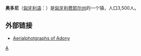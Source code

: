 {{Infobox settlement <!--more fields are available for this Infobox--See Template:Infobox Settlement-->
|image_skyline = Adony.jpg
|image_caption = Adony, church
|image_shield = Coa_Hungary_Town_Adony.svg
|image_flag = Flag of Adony.svg
|subdivision_type = [[Countries_of_the_world|Country]]
|subdivision_name       = {{HUN}}
|timezone=[[Central_European_Time|CET]]
|utc_offset=+1
|timezone_DST=[[Central_European_Summer_Time|CEST]]
|utc_offset_DST=+2
|official_name=Adony
|map=<!--<div style="position: relative">[[File:FejérMegye.png|275px]]<div style="position: absolute; left: 107px; top: 88px">[[File:Red_Dot.gif|File:Red_Dot.gif]]</div></div>-->|
subdivision_type1=[[Counties_of_Hungary|County]]
|subdivision_name1=[[Fejér|Fejér]]
|area_total_km2=61.05
|population_total=3831|population_footnotes=
|population_as_of=2008|population_density_km2=
|postal_code_type=[[Postal_code|Postal code]]
|postal_code=2457
|area_code=25
|website=[http://www.adony.hu www.adony.hu]
}}

'''奥多尼'''（[[匈牙利语|匈牙利语]]：'''{{lang|hu|Adony}}'''）是[[匈牙利|匈牙利]][[费耶尔州|费耶尔州]]的一个镇，人口3,500人。

==外部链接==
* [http://www.civertan.hu/legifoto/legifoto.php?page_level=11 Aerialphotgraphs of Adony] {{Wayback|url=http://www.civertan.hu/legifoto/legifoto.php?page_level=11 |date=20191201041854 }}

{{Hungary-geo-stub}}
{{費耶爾州}}
{{normdaten}}
[[Category:匈牙利城市|A]]